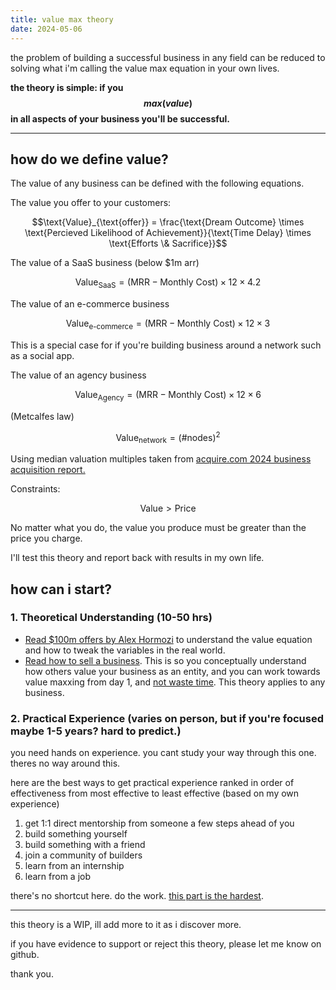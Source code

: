 ```yaml
---
title: value max theory
date: 2024-05-06
---
```


the problem of building a successful business in any field can be reduced to solving what i'm calling the value max equation in your own lives.

**the theory is simple: if you $$max(value)$$ in all aspects of your business you'll be successful.**

---

## how do we define value?

The value of any business can be defined with the following equations.

The value you offer to your customers:

```math
\text{Value}_{\text{offer}} = \frac{\text{Dream Outcome} \times \text{Percieved Likelihood of Achievement}}{\text{Time Delay} \times \text{Efforts \& Sacrifice}}
```

The value of a SaaS business (below $1m arr)
```math
\text{Value}_{\text{SaaS}} = (\text{MRR} - \text{Monthly Cost}) \times 12 \times 4.2
```

The value of an e-commerce business
```math
\text{Value}_{\text{e-commerce}} = (\text{MRR} - \text{Monthly Cost}) \times 12 \times 3
```

This is a special case for if you're building business around a network such as a social app.

The value of an agency business
```math
\text{Value}_{\text{Agency}} = (\text{MRR} - \text{Monthly Cost}) \times 12 \times 6
```

(Metcalfes law)

```math
\text{Value}_{\text{network}} = (\text{\# nodes})^2
```

Using median valuation multiples taken from [acquire.com 2024 business acquisition report.](https://blog.acquire.com/acquire-biannual-acquisition-multiples-report-2024/)

Constraints:
```math
\text{Value} > \text{Price}
```
No matter what you do, the value you produce must be greater than the price you charge.

I'll test this theory and report back with results in my own life.

## how can i start?

### 1. Theoretical Understanding (10-50 hrs)

- [Read $100m offers by Alex Hormozi](https://www.goodreads.com/en/book/show/58612786) to understand the value equation and how to tweak the variables in the real world.
- [Read how to sell a business](https://blog.acquire.com/acquire-biannual-acquisition-multiples-report-2024/). This is so you conceptually understand how others value your business as an entity, and you can work towards value maxxing from day 1, and [not waste time](https://twitter.com/dillionverma/status/1786065783463858582). This theory applies to any business.

### 2. Practical Experience (varies on person, but if you're focused maybe 1-5 years? hard to predict.)

you need hands on experience. you cant study your way through this one. theres no way around this.

here are the best ways to get practical experience ranked in order of effectiveness from most effective to least effective (based on my own experience)

1. get 1:1 direct mentorship from someone a few steps ahead of you
1. build something yourself
1. build something with a friend
1. join a community of builders
1. learn from an internship
1. learn from a job

there's no shortcut here. do the work. [this part is the hardest](https://twitter.com/dillionverma/status/1786784385687072895).

---

this theory is a WIP, ill add more to it as i discover more.

if you have evidence to support or reject this theory, please let me know on github.

thank you.

